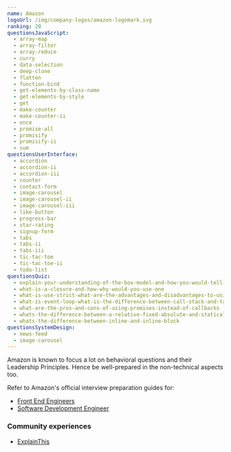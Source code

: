 ```yaml
---
name: Amazon
logoUrl: /img/company-logos/amazon-logomark.svg
ranking: 20
questionsJavaScript:
  - array-map
  - array-filter
  - array-reduce
  - curry
  - data-selection
  - deep-clone
  - flatten
  - function-bind
  - get-elements-by-class-name
  - get-elements-by-style
  - get
  - make-counter
  - make-counter-ii
  - once
  - promise-all
  - promisify
  - promisify-ii
  - sum
questionsUserInterface:
  - accordion
  - accordion-ii
  - accordion-iii
  - counter
  - contact-form
  - image-carousel
  - image-carousel-ii
  - image-carousel-iii
  - like-button
  - progress-bar
  - star-rating
  - signup-form
  - tabs
  - tabs-ii
  - tabs-iii
  - tic-tac-toe
  - tic-tac-toe-ii
  - todo-list
questionsQuiz:
  - explain-your-understanding-of-the-box-model-and-how-you-would-tell-the-browser-in-css-to-render-your-layout-in-different-box-models
  - what-is-a-closure-and-how-why-would-you-use-one
  - what-is-use-strict-what-are-the-advantages-and-disadvantages-to-using-it
  - what-is-event-loop-what-is-the-difference-between-call-stack-and-task-queue
  - what-are-the-pros-and-cons-of-using-promises-instead-of-callbacks
  - whats-the-difference-between-a-relative-fixed-absolute-and-statically-positioned-element
  - whats-the-difference-between-inline-and-inline-block
questionsSystemDesign:
  - news-feed
  - image-carousel
---
```


Amazon is known to focus a lot on behavioral questions and their Leadership Principles. Hence be well-prepared in the non-technical aspects too.

Refer to Amazon's official interview preparation guides for:

- [Front End Engineers](/static/guides/amazon-front-end-guide.pdf)
- [Software Development Engineer](https://amazonsdeinterviewprep.splashthat.com/)

### Community experiences

- [ExplainThis](https://www.explainthis.io/en/career/my-amazon-frontend-interview)
